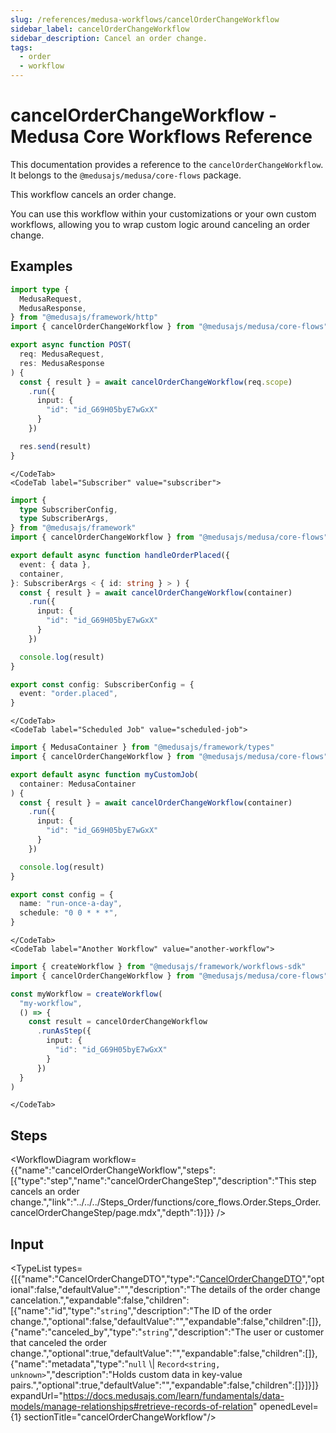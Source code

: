 ```yaml
---
slug: /references/medusa-workflows/cancelOrderChangeWorkflow
sidebar_label: cancelOrderChangeWorkflow
sidebar_description: Cancel an order change.
tags:
  - order
  - workflow
---
```



# cancelOrderChangeWorkflow - Medusa Core Workflows Reference

This documentation provides a reference to the `cancelOrderChangeWorkflow`. It belongs to the `@medusajs/medusa/core-flows` package.

This workflow cancels an order change.

You can use this workflow within your customizations or your own custom workflows, allowing you to wrap custom logic around 
canceling an order change.

<SourceCodeLink link="https://github.com/medusajs/medusa/blob/402a5c3cd48a84bacc35c599da7bcd8ba4d2af27/packages/core/core-flows/src/order/workflows/cancel-order-change.ts#L16" />

## Examples

<CodeTabs group="workflow-exection">
    <CodeTab label="API Route" value="api-route">
    
```ts title="src/api/workflow/route.ts"
import type {
  MedusaRequest,
  MedusaResponse,
} from "@medusajs/framework/http"
import { cancelOrderChangeWorkflow } from "@medusajs/medusa/core-flows"

export async function POST(
  req: MedusaRequest,
  res: MedusaResponse
) {
  const { result } = await cancelOrderChangeWorkflow(req.scope)
    .run({
      input: {
        "id": "id_G69H05byE7wGxX"
      }
    })

  res.send(result)
}
```

    </CodeTab>
    <CodeTab label="Subscriber" value="subscriber">
    
```ts title="src/subscribers/order-placed.ts"
import {
  type SubscriberConfig,
  type SubscriberArgs,
} from "@medusajs/framework"
import { cancelOrderChangeWorkflow } from "@medusajs/medusa/core-flows"

export default async function handleOrderPlaced({
  event: { data },
  container,
}: SubscriberArgs < { id: string } > ) {
  const { result } = await cancelOrderChangeWorkflow(container)
    .run({
      input: {
        "id": "id_G69H05byE7wGxX"
      }
    })

  console.log(result)
}

export const config: SubscriberConfig = {
  event: "order.placed",
}
```

    </CodeTab>
    <CodeTab label="Scheduled Job" value="scheduled-job">
    
```ts title="src/jobs/message-daily.ts"
import { MedusaContainer } from "@medusajs/framework/types"
import { cancelOrderChangeWorkflow } from "@medusajs/medusa/core-flows"

export default async function myCustomJob(
  container: MedusaContainer
) {
  const { result } = await cancelOrderChangeWorkflow(container)
    .run({
      input: {
        "id": "id_G69H05byE7wGxX"
      }
    })

  console.log(result)
}

export const config = {
  name: "run-once-a-day",
  schedule: "0 0 * * *",
}
```

    </CodeTab>
    <CodeTab label="Another Workflow" value="another-workflow">
    
```ts title="src/workflows/my-workflow.ts"
import { createWorkflow } from "@medusajs/framework/workflows-sdk"
import { cancelOrderChangeWorkflow } from "@medusajs/medusa/core-flows"

const myWorkflow = createWorkflow(
  "my-workflow",
  () => {
    const result = cancelOrderChangeWorkflow
      .runAsStep({
        input: {
          "id": "id_G69H05byE7wGxX"
        }
      })
  }
)
```

    </CodeTab>
  </CodeTabs>

## Steps

<WorkflowDiagram workflow={{"name":"cancelOrderChangeWorkflow","steps":[{"type":"step","name":"cancelOrderChangeStep","description":"This step cancels an order change.","link":"../../../Steps_Order/functions/core_flows.Order.Steps_Order.cancelOrderChangeStep/page.mdx","depth":1}]}} />

## Input

<TypeList types={[{"name":"CancelOrderChangeDTO","type":"[CancelOrderChangeDTO](../../../../../order/interfaces/order.CancelOrderChangeDTO/page.mdx)","optional":false,"defaultValue":"","description":"The details of the order change cancelation.","expandable":false,"children":[{"name":"id","type":"`string`","description":"The ID of the order change.","optional":false,"defaultValue":"","expandable":false,"children":[]},{"name":"canceled_by","type":"`string`","description":"The user or customer that canceled the order change.","optional":true,"defaultValue":"","expandable":false,"children":[]},{"name":"metadata","type":"`null` \\| `Record<string, unknown>`","description":"Holds custom data in key-value pairs.","optional":true,"defaultValue":"","expandable":false,"children":[]}]}]} expandUrl="https://docs.medusajs.com/learn/fundamentals/data-models/manage-relationships#retrieve-records-of-relation" openedLevel={1} sectionTitle="cancelOrderChangeWorkflow"/>
